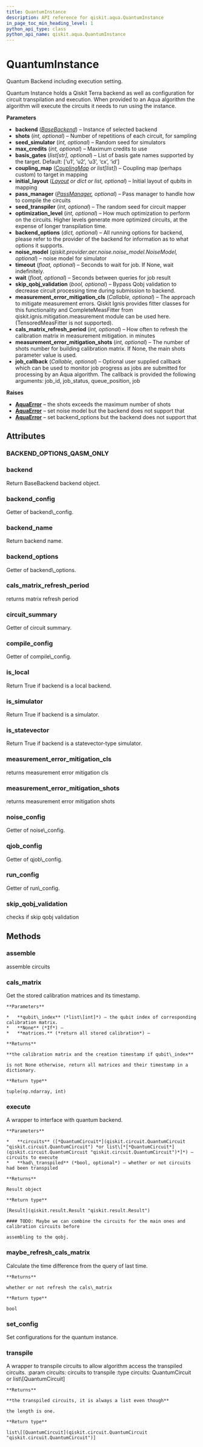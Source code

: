 ```yaml
---
title: QuantumInstance
description: API reference for qiskit.aqua.QuantumInstance
in_page_toc_min_heading_level: 1
python_api_type: class
python_api_name: qiskit.aqua.QuantumInstance
---
```


# QuantumInstance

<Class id="qiskit.aqua.QuantumInstance" isDedicatedPage={true} github="https://github.com/qiskit-community/qiskit-aqua/tree/stable/0.7/qiskit/aqua/quantum_instance.py" signature="QuantumInstance(backend, shots=1024, seed_simulator=None, max_credits=10, basis_gates=None, coupling_map=None, initial_layout=None, pass_manager=None, seed_transpiler=None, optimization_level=None, backend_options=None, noise_model=None, timeout=None, wait=5, skip_qobj_validation=True, measurement_error_mitigation_cls=None, cals_matrix_refresh_period=30, measurement_error_mitigation_shots=None, job_callback=None)">
  Quantum Backend including execution setting.

  Quantum Instance holds a Qiskit Terra backend as well as configuration for circuit transpilation and execution. When provided to an Aqua algorithm the algorithm will execute the circuits it needs to run using the instance.

  **Parameters**

  *   **backend** ([*BaseBackend*](qiskit.providers.BaseBackend "qiskit.providers.BaseBackend")) – Instance of selected backend
  *   **shots** (*int, optional*) – Number of repetitions of each circuit, for sampling
  *   **seed\_simulator** (*int, optional*) – Random seed for simulators
  *   **max\_credits** (*int, optional*) – Maximum credits to use
  *   **basis\_gates** (*list\[str], optional*) – List of basis gate names supported by the target. Default: \[‘u1’, ‘u2’, ‘u3’, ‘cx’, ‘id’]
  *   **coupling\_map** ([*CouplingMap*](qiskit.transpiler.CouplingMap "qiskit.transpiler.CouplingMap") *or list\[list]*) – Coupling map (perhaps custom) to target in mapping
  *   **initial\_layout** ([*Layout*](qiskit.transpiler.Layout "qiskit.transpiler.Layout") *or dict or list, optional*) – Initial layout of qubits in mapping
  *   **pass\_manager** ([*PassManager*](qiskit.transpiler.PassManager "qiskit.transpiler.PassManager")*, optional*) – Pass manager to handle how to compile the circuits
  *   **seed\_transpiler** (*int, optional*) – The random seed for circuit mapper
  *   **optimization\_level** (*int, optional*) – How much optimization to perform on the circuits. Higher levels generate more optimized circuits, at the expense of longer transpilation time.
  *   **backend\_options** (*dict, optional*) – All running options for backend, please refer to the provider of the backend for information as to what options it supports.
  *   **noise\_model** (*qiskit.provider.aer.noise.noise\_model.NoiseModel, optional*) – noise model for simulator
  *   **timeout** (*float, optional*) – Seconds to wait for job. If None, wait indefinitely.
  *   **wait** (*float, optional*) – Seconds between queries for job result
  *   **skip\_qobj\_validation** (*bool, optional*) – Bypass Qobj validation to decrease circuit processing time during submission to backend.
  *   **measurement\_error\_mitigation\_cls** (*Callable, optional*) – The approach to mitigate measurement errors. Qiskit Ignis provides fitter classes for this functionality and CompleteMeasFitter from qiskit.ignis.mitigation.measurement module can be used here. (TensoredMeasFitter is not supported).
  *   **cals\_matrix\_refresh\_period** (*int, optional*) – How often to refresh the calibration matrix in measurement mitigation. in minutes
  *   **measurement\_error\_mitigation\_shots** (*int, optional*) – The number of shots number for building calibration matrix. If None, the main shots parameter value is used.
  *   **job\_callback** (*Callable, optional*) – Optional user supplied callback which can be used to monitor job progress as jobs are submitted for processing by an Aqua algorithm. The callback is provided the following arguments: job\_id, job\_status, queue\_position, job

  **Raises**

  *   [**AquaError**](qiskit.aqua.AquaError "qiskit.aqua.AquaError") – the shots exceeds the maximum number of shots
  *   [**AquaError**](qiskit.aqua.AquaError "qiskit.aqua.AquaError") – set noise model but the backend does not support that
  *   [**AquaError**](qiskit.aqua.AquaError "qiskit.aqua.AquaError") – set backend\_options but the backend does not support that

  ## Attributes

  ### BACKEND\_OPTIONS\_QASM\_ONLY

  <Attribute id="qiskit.aqua.QuantumInstance.BACKEND_OPTIONS_QASM_ONLY" attributeValue="['statevector_sample_measure_opt', 'max_parallel_shots']" />

  ### backend

  <Attribute id="qiskit.aqua.QuantumInstance.backend">
    Return BaseBackend backend object.
  </Attribute>

  ### backend\_config

  <Attribute id="qiskit.aqua.QuantumInstance.backend_config">
    Getter of backend\_config.
  </Attribute>

  ### backend\_name

  <Attribute id="qiskit.aqua.QuantumInstance.backend_name">
    Return backend name.
  </Attribute>

  ### backend\_options

  <Attribute id="qiskit.aqua.QuantumInstance.backend_options">
    Getter of backend\_options.
  </Attribute>

  ### cals\_matrix\_refresh\_period

  <Attribute id="qiskit.aqua.QuantumInstance.cals_matrix_refresh_period">
    returns matrix refresh period
  </Attribute>

  ### circuit\_summary

  <Attribute id="qiskit.aqua.QuantumInstance.circuit_summary">
    Getter of circuit summary.
  </Attribute>

  ### compile\_config

  <Attribute id="qiskit.aqua.QuantumInstance.compile_config">
    Getter of compile\_config.
  </Attribute>

  ### is\_local

  <Attribute id="qiskit.aqua.QuantumInstance.is_local">
    Return True if backend is a local backend.
  </Attribute>

  ### is\_simulator

  <Attribute id="qiskit.aqua.QuantumInstance.is_simulator">
    Return True if backend is a simulator.
  </Attribute>

  ### is\_statevector

  <Attribute id="qiskit.aqua.QuantumInstance.is_statevector">
    Return True if backend is a statevector-type simulator.
  </Attribute>

  ### measurement\_error\_mitigation\_cls

  <Attribute id="qiskit.aqua.QuantumInstance.measurement_error_mitigation_cls">
    returns measurement error mitigation cls
  </Attribute>

  ### measurement\_error\_mitigation\_shots

  <Attribute id="qiskit.aqua.QuantumInstance.measurement_error_mitigation_shots">
    returns measurement error mitigation shots
  </Attribute>

  ### noise\_config

  <Attribute id="qiskit.aqua.QuantumInstance.noise_config">
    Getter of noise\_config.
  </Attribute>

  ### qjob\_config

  <Attribute id="qiskit.aqua.QuantumInstance.qjob_config">
    Getter of qjob\_config.
  </Attribute>

  ### run\_config

  <Attribute id="qiskit.aqua.QuantumInstance.run_config">
    Getter of run\_config.
  </Attribute>

  ### skip\_qobj\_validation

  <Attribute id="qiskit.aqua.QuantumInstance.skip_qobj_validation">
    checks if skip qobj validation
  </Attribute>

  ## Methods

  ### assemble

  <Function id="qiskit.aqua.QuantumInstance.assemble" signature="QuantumInstance.assemble(circuits)">
    assemble circuits
  </Function>

  ### cals\_matrix

  <Function id="qiskit.aqua.QuantumInstance.cals_matrix" signature="QuantumInstance.cals_matrix(qubit_index=None)">
    Get the stored calibration matrices and its timestamp.

    **Parameters**

    *   **qubit\_index** (*list\[int]*) – the qubit index of corresponding calibration matrix.
    *   **None** (*If*) –
    *   **matrices.** (*return all stored calibration*) –

    **Returns**

    **the calibration matrix and the creation timestamp if qubit\_index**

    is not None otherwise, return all matrices and their timestamp in a dictionary.

    **Return type**

    tuple(np.ndarray, int)
  </Function>

  ### execute

  <Function id="qiskit.aqua.QuantumInstance.execute" signature="QuantumInstance.execute(circuits, had_transpiled=False)">
    A wrapper to interface with quantum backend.

    **Parameters**

    *   **circuits** ([*QuantumCircuit*](qiskit.circuit.QuantumCircuit "qiskit.circuit.QuantumCircuit") *or list\[*[*QuantumCircuit*](qiskit.circuit.QuantumCircuit "qiskit.circuit.QuantumCircuit")*]*) – circuits to execute
    *   **had\_transpiled** (*bool, optional*) – whether or not circuits had been transpiled

    **Returns**

    Result object

    **Return type**

    [Result](qiskit.result.Result "qiskit.result.Result")

    #### TODO: Maybe we can combine the circuits for the main ones and calibration circuits before

    assembling to the qobj.
  </Function>

  ### maybe\_refresh\_cals\_matrix

  <Function id="qiskit.aqua.QuantumInstance.maybe_refresh_cals_matrix" signature="QuantumInstance.maybe_refresh_cals_matrix(timestamp=None)">
    Calculate the time difference from the query of last time.

    **Returns**

    whether or not refresh the cals\_matrix

    **Return type**

    bool
  </Function>

  ### set\_config

  <Function id="qiskit.aqua.QuantumInstance.set_config" signature="QuantumInstance.set_config(**kwargs)">
    Set configurations for the quantum instance.
  </Function>

  ### transpile

  <Function id="qiskit.aqua.QuantumInstance.transpile" signature="QuantumInstance.transpile(circuits)">
    A wrapper to transpile circuits to allow algorithm access the transpiled circuits. :param circuits: circuits to transpile :type circuits: QuantumCircuit or list\[QuantumCircuit]

    **Returns**

    **the transpiled circuits, it is always a list even though**

    the length is one.

    **Return type**

    list\[[QuantumCircuit](qiskit.circuit.QuantumCircuit "qiskit.circuit.QuantumCircuit")]
  </Function>
</Class>

